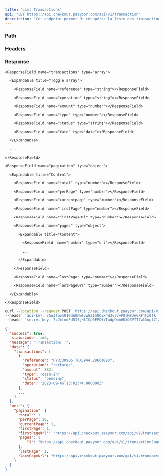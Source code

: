 ```yaml
---
title: "List Transactions"
api: "GET https://api.checkout.paayoor.com/api/v1/transaction"
description: "Cet endpoint permet de récupérer la liste des transactions"
---
```


### Path

<ParamField path="perPage" type="number" required></ParamField>

<ParamField path="page" type="number" required></ParamField>

### Headers

<ParamField header="api-key" type="string" required></ParamField>

<ParamField header="secret-key" type="string" required></ParamField>

### Response

<ResponseField name="success" type="boolean"></ResponseField>

<ResponseField name="statusCode" type="number"></ResponseField>

<ResponseField name="message" type="string"></ResponseField>

<ResponseField name="data" type="object">

  <Expandable title="Content">

    <ResponseField name="transactions" type="array">

      <Expandable title="Toggle array">

        <ResponseField name="reference" type="string"></ResponseField>

        <ResponseField name="operation" type="string"></ResponseField>

        <ResponseField name="amount" type="number"></ResponseField>

        <ResponseField name="type" type="number"></ResponseField>

        <ResponseField name="status" type="string"></ResponseField>

        <ResponseField name="date" type="date"></ResponseField>

      </Expandable>

      ...

    </ResponseField>

  </Expandable>

</ResponseField>

<ResponseField name="meta" type="object">

  <Expandable title="Content">

    <ResponseField name="pagination" type="object">

      <Expandable title="Content">

        <ResponseField name="total" type="number"></ResponseField>

        <ResponseField name="perPage" type="number"></ResponseField>

        <ResponseField name="currentpage" type="number"></ResponseField>

        <ResponseField name="firstPage" type="number"></ResponseField>

        <ResponseField name="firstPageUrl" type="number"></ResponseField>

        <ResponseField name="pages" type="object">

          <Expandable title="Content">

            <ResponseField name="number" type="url"></ResponseField>

            ...

          </Expandable>

        </ResponseField>

        <ResponseField name="lastPage" type="number"></ResponseField>

        <ResponseField name="lastPageUrl" type="number"></ResponseField>

      </Expandable>

    </ResponseField>

  </Expandable>

</ResponseField>

<RequestExample>

```bash cURL
curl --location --request POST 'https://api.checkout.paayoor.com/api/v1/transaction' \
--header 'api-key: 75gJfowm010du0Nw2vwGZ150OoxhWJyz7vP0jM8Je6XFhtz0fk' \
--header 'secret-key: 7cJofndFd5I5jMtICp6FFOGiTudpQwn661OZVTT7w63npl7lJ1'
```

</RequestExample>

<ResponseExample>

```json Response
{
  "success": true,
  "statusCode": 200,
  "message": "Transactions !",
  "data": {
    "transactions": [
      {
        "reference": "PYR230906.TRX0944.28668893",
        "operation": "recharge",
        "amount": 882,
        "type": "cash-in",
        "status": "pending",
        "date": "2023-09-06T15:02:44.000000Z"
      },
      ...
    ]
  },
  "meta": {
    "pagination": {
      "total": 1,
      "perPage": 10,
      "currentPage": 1,
      "firstPage": 1,
      "firstPageUrl": "https://api.checkout.paayoor.com/api/v1/transaction?page=1",
      "pages": {
          "1": "https://api.checkout.paayoor.com/api/v1/transaction?page=1"
      },
      "lastPage": 1,
      "lastPageUrl": "https://api.checkout.paayoor.com/api/v1/transaction?page=1"
    }
  }
}
```

</ResponseExample>
